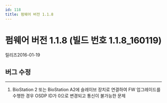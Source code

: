 ```yaml
---
id: 118
title: 펌웨어 버전 1.1.8
---
```


# 펌웨어 버전 1.1.8 (빌드 번호 1.1.8_160119)

릴리즈<Separator/>2016-01-19


## 버그 수정

---

1. BioStation 2 또는 BioStation A2에 슬레이브 장치로 연결하여 FW 업그레이드를 수행한 경우 OSDP ID가 0으로 변경되고 통신이 불가능한 문제
